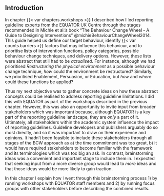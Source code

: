 
## Introduction

In chapter {{< var chapters.workshops >}} I described how I led reporting guideline experts from the EQUATOR UK Centre through the stages recommended in Michie et al.'s book "The Behaviour Change Wheel - A Guide to Designing Interventions" @michieBehaviourChangeWheel2014. This guide helped us define our target behaviour, identify {{< var counts.barriers >}} factors that may influence this behaviour, and to prioritise lists of intervention functions, policy categories, possible behaviour change techniques, and delivery options. However, these lists were abstract that still had to be _actualised_. For instance, although we had prioritised _Restructuring the physical environment_ as a possible behaviour change technique, _how_ could the environment be restructured? Similarly, we prioritised Enablement, Persuasion, or Education, but _how_ and _where_ could these functions be applied? 

Thus my next objective was to gather concrete ideas on how these abstract concepts could be realised to address reporting guideline limitations. I did this with EQUATOR as part of the workshops described in the previous chapter. However, this was also an opportunity to invite input from broader stakeholders which was important because, although EQUATOR is a key part of the reporting guideline landscape, they are _only_ a part of it. Ultimately, all stakeholders within the academic system influence the impact of reporting guidelines. Guideline developers and publishers arguably do so most directly, and so it was important to draw on their experience and opinions. It hadn't been feasible to include these stakeholders through all stages of the BCW approach as a) the time commitment was too great, b) it would have required stakeholders to become familiar with the framework and its terminologies which was too big an ask. In contrast, brainstorming ideas was a convenient and important stage to include them in. I expected that seeking input from a more diverse group would lead to _more_ ideas and that those ideas would be more likely to gain traction.

In this chapter I explain how I went through this brainstorming process 1) by running workshops with EQUATOR staff members and 2) by running focus groups with other stakeholders before describing the combined results. 

<!-- # ASK Charlotte: is the objective clear, justified, and sign posted? -->
<!-- Although some EQUATOR members have developed reporting guidelines, their experience may not be representative of "external" guideline developers who, despite having a deep understanding of their own guidance, may consider reporting guidelines as a small part of their academic identity and may not "live and breathe" reporting guidelines in the same way EQUATOR does. -->




